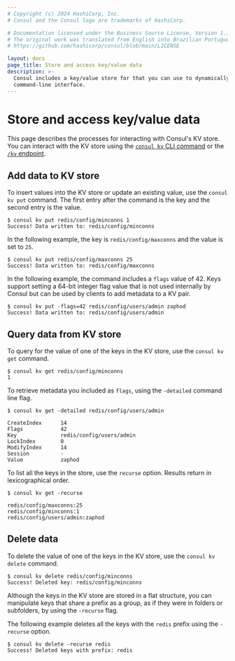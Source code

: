 ```yaml
---
# Copyright (c) 2024 HashiCorp, Inc.
# Consul and the Consul logo are trademarks of HashiCorp.

# Documentation licensed under the Business Source License, Version 1.1.
# The original work was translated from English into Brazilian Portuguese.
# https://github.com/hashicorp/consul/blob/main/LICENSE

layout: docs
page_title: Store and access key/value data
description: >-
  Consul includes a key/value store for that you can use to dynamically configure apps. Learn how to add and manage data in the Consul KV store using the Consul
  command-line interface.
---
```


# Store and access key/value data

This page describes the processes for interacting with Consul's KV store. You can interact with the KV store using the [`consul kv` CLI command](/consul/commands/kv) or the [`/kv` endpoint](/consul/api-docs/kv).

## Add data to KV store

To insert values into the KV store or update an existing value, use the `consul kv put` command. The first entry after the command is the key and the second entry is the value.

```shell-session
$ consul kv put redis/config/minconns 1
Success! Data written to: redis/config/minconns
```

In the following example, the key is `redis/config/maxconns` and the value is set to `25`.

```shell-session
$ consul kv put redis/config/maxconns 25
Success! Data written to: redis/config/maxconns
```

In the following example, the command includes a `flags` value of 42. Keys support setting a 64-bit integer flag value that is not used internally by Consul but can be used by clients to add metadata to a KV pair.

```shell-session
$ consul kv put -flags=42 redis/config/users/admin zaphod
Success! Data written to: redis/config/users/admin
```

## Query data from KV store

To query for the value of one of the keys in the KV store, use the `consul kv get` command.

```shell-session
$ consul kv get redis/config/minconns
1
```

To retrieve metadata you included as `flags`, using the `-detailed` command line flag.

```shell-session
$ consul kv get -detailed redis/config/users/admin
```

```plaintext hideClipboard
CreateIndex      14
Flags            42
Key              redis/config/users/admin
LockIndex        0
ModifyIndex      14
Session          -
Value            zaphod
```

To list all the keys in the store, use the `recurse` option. Results return in lexicographical order.

```shell-session
$ consul kv get -recurse
```

```plaintext hideClipboard
redis/config/maxconns:25
redis/config/minconns:1
redis/config/users/admin:zaphod
```

## Delete data

To delete the value of one of the keys in the KV store, use the `consul kv delete` command.

```shell-session
$ consul kv delete redis/config/minconns
Success! Deleted key: redis/config/minconns
```

Although the keys in the KV store are stored in a flat structure, you can manipulate keys that share a prefix as a group, as if they were in folders or subfolders, by using the `-recurse` flag.

The following example deletes all the keys with the `redis` prefix using the `-recurse` option.

```shell-session
$ consul kv delete -recurse redis
Success! Deleted keys with prefix: redis
```
